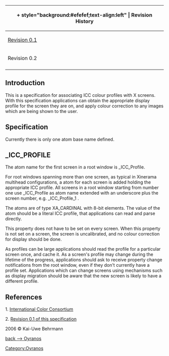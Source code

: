 {| style="width:100%;text-align:left"
!+ style="background:#efefef;text-align:left" | Revision History
|-
| [http://www.burtonini.com/computing/x-icc-profiles-spec-0.1.html Revision 0.1]
| valign="top" | 2005-06-24 - Ross Burton
|-
| Revision 0.2
| valign="top" | 2006-05-03 - Kai-Uwe Behrmann
|-
|}

== Introduction ==

This is a specification for associating ICC colour profiles with X screens. With this specification applications can obtain the appropriate display profile for the screen they are on, and apply colour correction to any images which are being shown to the user.

== Specification ==

Currently there is only one atom base name defined.

== _ICC_PROFILE ==

The atom name for the first screen in a root window is _ICC_Profile.

For root windows spanning more than one screen, as typical in Xinerama 
multihead configurations, a atom for each screen is added holding the 
appropriate ICC profile. All screens in a root window starting from 
number one use _ICC_Profile as atom name extended with an underscore plus 
the screen number, e.g. _ICC_Profile_1 .

The atoms are of type <span class="type">XA_CARDINAL</span> with 8-bit
elements. The value of the atom should be a literal ICC profile, that
applications can read and parse directly.

This property does not have to be set on every screen.  When this
property is not set on a screen, the screen is uncalibrated, and no
colour correction for display should be done.

As profiles can be large applications should read the profile for a
particular screen once, and cache it.  As a screen's profile may change
during the lifetime of the progress, applications should ask to receive
property change notifications from the root window, even if they don't
currently have a profile set.  Applications which can change screens
using mechanisms such as display migration should be aware that the new
screen is likely to have a different profile.

== References ==
 
1. [http://www.color.org International Color Consortium]

2. [http://www.burtonini.com/computing/x-icc-profiles-spec-0.1.html Revision 0.1 of this specification]


2006 &copy; Kai-Uwe Behrmann



[[Oyranos|back --> Oyranos]]

[[Category:Oyranos]]
